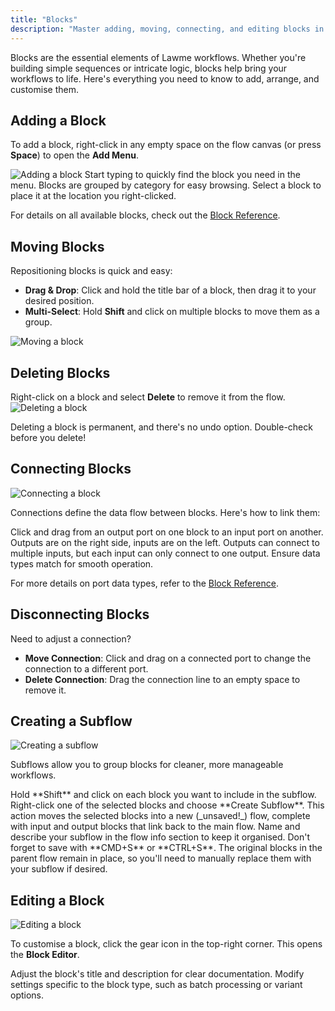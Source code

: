 ```yaml
---
title: "Blocks"
description: "Master adding, moving, connecting, and editing blocks in Lawme workflows"
---
```



Blocks are the essential elements of Lawme workflows. Whether you're building simple sequences or intricate logic, blocks help bring your workflows to life. Here's everything you need to know to add, arrange, and customise them.

## Adding a Block

To add a block, right-click in any empty space on the flow canvas (or press **Space**) to open the **Add Menu**.

<Frame>
  <img src="/assets/block_add.gif" alt="Adding a block" />
</Frame>

<CardGroup cols={2}>
  <Card title="Search & Select">
    Start typing to quickly find the block you need in the menu.
  </Card>
  <Card title="Organised by Category">
    Blocks are grouped by category for easy browsing. Select a block to place it at the location you right-clicked.
  </Card>
</CardGroup>

For details on all available blocks, check out the [Block Reference](../../block-reference).

## Moving Blocks

Repositioning blocks is quick and easy:

- **Drag & Drop**: Click and hold the title bar of a block, then drag it to your desired position.
- **Multi-Select**: Hold **Shift** and click on multiple blocks to move them as a group.

![Moving a block](/assets/block_move.gif)

## Deleting Blocks

Right-click on a block and select **Delete** to remove it from the flow.
![Deleting a block](/assets/block_delete.gif)

<Callout type="warning">
  Deleting a block is permanent, and there's no undo option. Double-check before you delete!
</Callout>

## Connecting Blocks

![Connecting a block](/assets/block_connect.gif)

Connections define the data flow between blocks. Here's how to link them:

<CardGroup cols={2}>
  <Card title="Create Connections">
    Click and drag from an output port on one block to an input port on another. Outputs are on the right side, inputs are on the left.
  </Card>
  <Card title="Port Rules">
    Outputs can connect to multiple inputs, but each input can only connect to one output. Ensure data types match for smooth operation.
  </Card>
</CardGroup>

For more details on port data types, refer to the [Block Reference](../../block-reference).

## Disconnecting Blocks

Need to adjust a connection? 

- **Move Connection**: Click and drag on a connected port to change the connection to a different port.
- **Delete Connection**: Drag the connection line to an empty space to remove it.

## Creating a Subflow

![Creating a subflow](/assets/block_create_subflow.gif)

Subflows allow you to group blocks for cleaner, more manageable workflows.

<Steps>
  <Step title="Select Blocks">
    Hold **Shift** and click on each block you want to include in the subflow.
  </Step>
  <Step title="Create Subflow">
    Right-click one of the selected blocks and choose **Create Subflow**. This action moves the selected blocks into a new (_unsaved!_) flow, complete with input and output blocks that link back to the main flow.
  </Step>
</Steps>

<Tip>
  Name and describe your subflow in the flow info section to keep it organised. Don't forget to save with **CMD+S** or **CTRL+S**.
</Tip>

<Note>
  The original blocks in the parent flow remain in place, so you'll need to manually replace them with your subflow if desired.
</Note>

## Editing a Block

![Editing a block](/assets/block_edit.gif)

To customise a block, click the gear icon in the top-right corner. This opens the **Block Editor**.

<CardGroup cols={2}>
  <Card title="Edit Block Details">
    Adjust the block's title and description for clear documentation.
  </Card>
  <Card title="Fine-Tune Settings">
    Modify settings specific to the block type, such as batch processing or variant options.
  </Card>
</CardGroup>